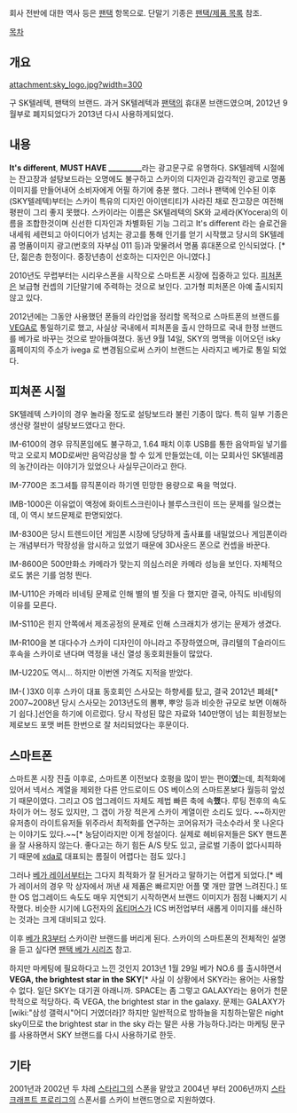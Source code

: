 회사 전반에 대한 역사 등은 [[팬택]] 항목으로.
단말기 기종은 [[팬택/제품 목록]] 참조.


[[목차]]

== 개요 ==
attachment:sky_logo.jpg?width=300

구 SK텔레텍, 팬택의 브랜드.
과거 SK텔레텍과 [[팬택]]의 휴대폰 브랜드였으며, 2012년 9월부로 폐지되었다가 2013년 다시 사용하게되었다.

== 내용 ==
'''It's different''', '''MUST HAVE _________'''라는 광고문구로 유명하다. SK텔레텍 시절에는 잔고장과 설탕보드라는 오명에도 불구하고 스카이의 디자인과 감각적인 광고로 명품 이미지를 만들어내어 소비자에게 어필 하기에 충분 했다. 그러나  팬택에 인수된 이후(SKY텔레텍)부터는 스카이 특유의 디자인 아이덴티티가 사라진 채로 잔고장은 여전해 평판이 그리 좋지 못했다. 스카이라는 이름은 SK텔레텍의 SK와 교세라(KYocera)의 이름을 조합한것이며 신선한 디자인과 차별화된 기능 그리고 It's different 라는 슬로건을 내세워 세련되고 아이디어가 넘치는 광고를 통해 인기를 얻기 시작했고 당시의 SK텔레콤 명품이미지 광고(번호의 자부심 011 등)과 맞물려서 명품 휴대폰으로 인식되었다. [* 단, 젊은층 한정이다. 중장년층이 선호하는 디자인은 아니였다.]

2010년도 무렵부터는 시리우스폰을 시작으로 스마트폰 시장에 집중하고 있다. [[피처폰]]은 보급형 컨셉의 기단말기에 주력하는 것으로 보인다. 고가형 피처폰은 아예 출시되지 않고 있다.

2012년에는 그동안 사용했던 폰들의 라인업을 정리할 목적으로 스마트폰의 브랜드를 [[팬택 베가 시리즈|VEGA]]로 통일하기로 했고, 사실상 국내에서 피처폰을 출시 안하므로 국내 한정 브랜드를 베가로 바꾸는 것으로 받아들여졌다. 동년 9월 14일, SKY의 명맥을 이어오던 isky 홈페이지의 주소가 ivega 로 변경됨으로써 스카이 브랜드는 사라지고 베가로 통일 되었다.
== 피쳐폰 시절 ==
SK텔레텍 스카이의 경우 놀라울 정도로 설탕보드라 불린 기종이 많다. 특히 일부 기종은 생산량 절반이 설탕보드였다고 한다.

IM-6100의 경우 뮤직폰임에도 불구하고, 1.64 패치 이후 USB를 통한 음악파일 넣기를 막고 오로지 MOD로써만 음악감상을 할 수 있게 만들었는데, 이는 모회사인 SK텔레콤의 농간이라는 이야기가 있었으나 사실무근이라고 한다.

IM-7700은 조그셔틀 뮤직폰이라 하기엔 민망한 용량으로 욕을 먹었다.

IMB-1000은 이유없이 액정에 화이트스크린이나 블루스크린이 뜨는 문제를 일으켰는데, 이 역시 보드문제로 판명되었다.

IM-8300은 당시 트렌드이던 게임폰 시장에 당당하게 출사표를 내밀었으나 게임폰이라는 개념부터가 막장성을 암시하고 있었기 때문에 3D사운드 폰으로 컨셉을 바꾼다.

IM-8600은 500만화소 카메라가 맞는지 의심스러운 카메라 성능을 보인다. 자체적으로도 붉은 기를 엄청 띈다.

IM-U110은 카메라 비네팅 문제로 인해 별의 별 짓을 다 했지만 결국, 아직도 비네팅의 이유를 모른다.

IM-S110은 힌지 안쪽에서 제조공정의 문제로 인해 스크래치가 생기는 문제가 생겼다.

IM-R100을 본 대다수가 스카이 디자인이 아니라고 주장하였으며, 큐리텔의 T슬라이드 후속을 스카이로 낸다며 역정을 내신 열성 동호회원들이 많았다.

IM-U220도 역시... 하지만 이번엔 가격도 지적을 받았다.

IM-(  )3X0 이후 스카이 대표 동호회인 스사모는 하향세를 탔고, 결국 2012년 폐쇄[* 2007~2008년 당시 스사모는 2013년도의 뽐뿌, 뿌앙 등과 비슷한 규모로 보면 이해하기 쉽다.]선언을 하기에 이르렀다. 당시 작성된 많은 자료와 140만명이 넘는 회원정보는 제로보드 포맷 버튼 한번으로 잘 처리되었다는 후문이다.

== 스마트폰 ==
스마트폰 시장 진출 이후로, 스마트폰 이전보다 호평을 많이 받는 편이'''였'''는데, 최적화에 있어서 넥서스 계열을 제외한 다른 안드로이드 OS 베이스의 스마트폰보다 월등히 앞섰기 때문이였다. 그리고 OS 업그레이드 자체도 제법 빠른 축에 속'''했'''다. 루팅 전후의 속도차이가 어느 정도 있지만, 그 갭이 가장 적은게 스카이 계열이란 소리도 있다. ~~하지만 유저층이 라이트유저들 위주라서 최적화를 연구하는 코어유저가 극소수라서 못 나온다는 이야기도 있다.~~[* 농담이라지만 이게 정설이다. 실제로 헤비유저들은 SKY 핸드폰을 잘 사용하지 않는다. 좋다고는 하기 힘든 A/S 탓도 있고, 글로벌 기종이 없다시피하기 때문에 [[xda]]로 대표되는 롬질이 어렵다는 점도 있다.]

그러나 [[베가 레이서]]부터는 그다지 최적화가 잘 된거라고 말하기는 어렵게 되었다.[* 베가 레이서의 경우 막 상자에서 꺼낸 새 제품은 빠르지만 어플 몇 개만 깔면 느려진다.] 또한 OS 업그레이드 속도도 매우 지연되기 시작하면서 브랜드 이미지가 점점 나빠지기 시작했다. 비슷한 시기에 LG전자의 [[옵티머스]]가 ICS 버전업부터 새롭게 이미지를 쇄신하는 것과는 크게 대비되고 있다.

이후 [[베가 R3]]부터 스카이란 브랜드를 버리게 된다. 스카이의 스마트폰의 전체적인 설명을 듣고 싶다면 [[팬택 베가 시리즈]] 참고.

하지만 마케팅에 필요하다고 느낀 것인지 2013년 1월 29일 베가 NO.6 를 출시하면서 '''VEGA, the brightest star in the SKY'''[* 사실 이 상황에서 SKY라는 용어는 사용할 수 없다. 일단 SKY는 대기권 아래니까. SPACE는 좀 그렇고 GALAXY라는 용어가 천문학적으로 적당하다. 즉 VEGA, the brightest star in the galaxy. 문제는 GALAXY가 [wiki:"삼성 갤럭시"어디 거였더라]? 하지만 일반적으로 밤하늘을 지칭하는말은 night sky이므로 the brightest star in the sky 라는 말은 사용 가능하다.]라는 마케팅 문구를 사용하면서 SKY 브랜드를 다시 사용하기로 한듯. 

== 기타 ==
2001년과 2002년 두 차례 [[스타리그]]의 스폰을 맡았고 2004년 부터 2006년까지 [[스타크래프트 프로리그]]의 스폰서를 스카이 브랜드명으로 지원하였다.

